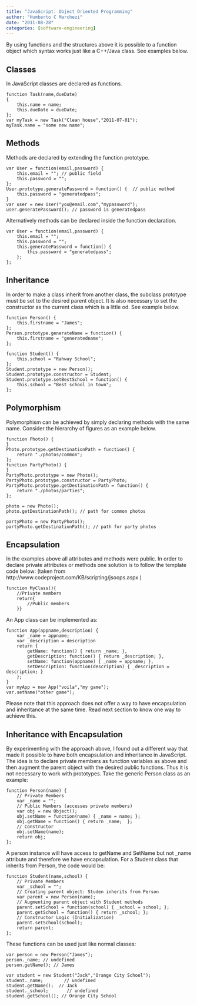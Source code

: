 ```yaml
---
title: "JavaScript: Object Oriented Programming"
author: "Humberto C Marchezi"
date: "2011-08-28"
categories: [software-engineering]
---
```


By using functions and the structures above it is possible to a function
object which syntax works just like a C++/Java class. See examples
below.

Classes
-------

In JavaScript classes are declared as functions.

``` prettyprint
function Task(name,dueDate)
{
    this.name = name;
    this.dueDate = dueDate;
};
var myTask = new Task("Clean house","2011-07-01");
myTask.name = "some new name";
```

Methods
-------

Methods are declared by extending the function prototype.

``` prettyprint
var User = function(email,password) {
    this.email = ""; // public field
    this.password = "";
};
User.prototype.generatePassword = function() {  // public method
    this.password = "generatedpass";
}
var user = new User("you@email.com","mypassword");
user.generatePassword(); // password is generatedpass
```

Alternatively methods can be declared inside the function declaration.

``` prettyprint
var User = function(email,password) {
    this.email = "";
    this.password = "";
    this.generatePassword = function() { 
        this.password = "generatedpass";
    };
};
```

Inheritance
-----------

In order to make a class inherit from another class, the subclass
prototype must be set to the desired parent object. It is also necessary
to set the constructor as the current class which is a little od. See
example below.

``` prettyprint
function Person() {
    this.firstname = "James";
};
Person.prototype.generateName = function() {
    this.firstname = "generatedname";
};

function Student() {
    this.school = "Rahway School";
};
Student.prototype = new Person();
Student.prototype.constructor = Student;
Student.prototype.setBestSchool = function() {
    this.school = "Best school in town";
};
```

Polymorphism
------------

Polymorphism can be achieved by simply declaring methods with the same
name. Consider the hierarchy of figures as an example below.

``` prettyprint
function Photo() {    
}
Photo.prototype.getDestinationPath = function() { 
    return "./photos/common";
};
function PartyPhoto() {
}
PartyPhoto.prototype = new Photo();
PartyPhoto.prototype.constructor = PartyPhoto;
PartyPhoto.prototype.getDestinationPath = function() {
    return "./photos/parties";
};

photo = new Photo();
photo.getDestinationPath(); // path for common photos

partyPhoto = new PartyPhoto();
partyPhoto.getDestinationPath(); // path for party photos
```

Encapsulation
-------------

In the examples above all attributes and methods were public. In order
to declare private attributes or methods one solution is to follow the
template code below: (taken from
http://www.codeproject.com/KB/scripting/jsoops.aspx )

``` prettyprint
function MyClass(){    
    //Private members
    return{
        //Public members
    }}
```

An App class can be implemented as:

``` prettyprint
function App(appname,description) {
    var _name = appname;
    var _description = description
    return {
        getName: function() { return _name; },
        getDescription: function() { return _description; },
        setName: function(appname) { _name = appname; },
        setDescription: function(description) { _description = description; }
    };    
}
var myApp = new App("voila","my game");
var.setName("other game");
```

Please note that this approach does not offer a way to have
encapsulation and inheritance at the same time. Read next section to
know one way to achieve this.

Inheritance with Encapsulation
------------------------------

By experimenting with the approach above, I found out a different way
that made it possible to have both encapsulation and inheritance in
JavaScript. The idea is to declare private members as function variables
as above and then augment the parent object with the desired public
functions. Thus it is not necessary to work with prototypes. Take the
generic Person class as an example:

``` prettyprint
function Person(name) {
    // Private Members
    var _name = "";
    // Public Members (accesses private members)
    var obj = new Object();
    obj.setName = function(name) { _name = name; };
    obj.getName = function() { return _name;  };  
    // Constructor
    obj.setName(name);
    return obj;
};
```

A person instance will have access to getName and SetName but not \_name
attribute and therefore we have encapsulation. For a Student class that
inherits from Person, the code would be:

``` prettyprint
function Student(name,school) {
    // Private Members
    var _school = "";
    // Creating parent object: Studen inherits from Person
    var parent = new Person(name);
    // Augmenting parent object with Student methods
    parent.setSchool = function(school) { _school = school; };
    parent.getSchool = function() { return _school; };
    // Constructor Logic (Initialization)
    parent.setSchool(school);
    return parent;
};
```

These functions can be used just like normal classes:

``` prettyprint
var person = new Person("James");
person._name; // undefined
person.getName(); // James

var student = new Student("Jack","Orange City School");
student._name;        // undefined
student.getName();  // Jack
student._school;       // undefined
student.getSchool(); // Orange City School
```
